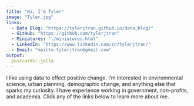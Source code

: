 ```yaml
---
title: "Hi, I'm Tyler"
image: "Tyler.jpg"
links:
  - Data Blog: "https://tylerjtran.github.io/data_blog/"
  - GitHub: "https://github.com/tylerjtran"
  - Miniatures: "./miniatures.html"
  - LinkedIn: "https://www.linkedin.com/in/tylerjtran/"
  - Email: "mailto:tylerjtran@gmail.com"
output:
  postcards::jolla
---
```

 
I like using data to effect positive change. I'm interested in environmental science, urban planning, demographic change, and anything else that sparks my curiosity. I have experience working in government, non-profits, and academia. Click any of the links below to learn more about me. 
